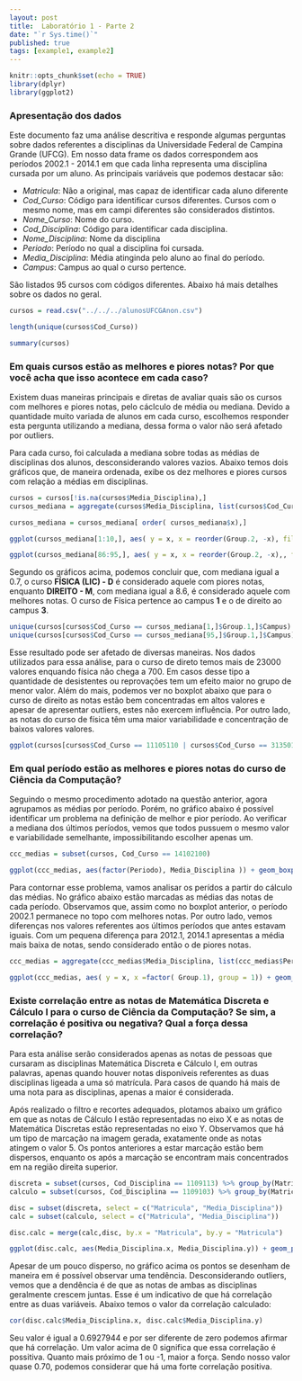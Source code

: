 ```yaml
---
layout: post
title:  Laboratório 1 - Parte 2
date: "`r Sys.time()`"
published: true
tags: [example1, example2]
---
```


```r
knitr::opts_chunk$set(echo = TRUE)
library(dplyr)
library(ggplot2)
```

### Apresentação dos dados

Este documento faz uma análise descritiva e responde algumas perguntas sobre dados referentes a disciplinas da Universidade Federal de Campina Grande (UFCG). Em nosso data frame os dados correspondem aos períodos 2002.1 - 2014.1 em que cada linha representa uma disciplina cursada por um aluno. As principais variáveis que podemos destacar são:

* *Matricula*: Não a original, mas capaz de identificar cada aluno diferente
* *Cod_Curso*: Código para identificar cursos diferentes. Cursos com o mesmo nome, mas em campi diferentes são considerados distintos.
* *Nome_Curso*: Nome do curso.
* *Cod_Disciplina*: Código para identificar cada disciplina.
* *Nome_Disciplina*: Nome da disciplina
* *Periodo*: Período no qual a disciplina foi cursada.
* *Media_Disciplina*: Média atinginda pelo aluno ao final do período.
* *Campus*: Campus ao qual o curso pertence.

São listados 95 cursos com códigos diferentes. Abaixo há mais detalhes sobre os dados no geral. 

```r
cursos = read.csv("../../../alunosUFCGAnon.csv")

length(unique(cursos$Cod_Curso))

summary(cursos)
```

### Em quais cursos estão as melhores e piores notas? Por que você acha que isso acontece em cada caso?

Existem duas maneiras principais e diretas de avaliar quais são os cursos com melhores e piores notas, pelo cáclculo de média ou mediana. Devido a quantidade muito variada de alunos em cada curso, escolhemos responder esta pergunta utilizando a mediana, dessa forma o valor não será afetado por outliers.

Para cada curso, foi calculada a mediana sobre todas as médias de disciplinas dos alunos, desconsiderando valores vazios. Abaixo temos dois gráficos que, de maneira ordenada, exibe os dez melhores e piores cursos com relação a médias em disciplinas. 

```r
cursos = cursos[!is.na(cursos$Media_Disciplina),]
cursos_mediana = aggregate(cursos$Media_Disciplina, list(cursos$Cod_Curso, cursos$Nome_Curso, cursos$Campus), FUN = median)

cursos_mediana = cursos_mediana[ order( cursos_mediana$x),]

ggplot(cursos_mediana[1:10,], aes( y = x, x = reorder(Group.2, -x), fill=factor(Group.3))) + geom_bar(position="dodge", stat="identity") +  geom_text(aes(label=x),size = 4) + coord_flip() + labs(title = "Cursos com piores notas", x = "Curso", y = "Mediana", fill = "Campus")

ggplot(cursos_mediana[86:95,], aes( y = x, x = reorder(Group.2, -x),, fill=factor(Group.3))) + geom_bar(stat="identity", position="dodge") +  geom_text(aes(label=x),size = 4) + coord_flip()  + labs(title = "Cursos com melhores notas", x = "Curso", y = "Mediana", fill = "Campus")
```

Segundo os gráficos acima, podemos concluir que, com mediana igual a 0.7, o curso **FÍSICA (LIC) - D** é considerado aquele com piores notas, enquanto **DIREITO - M**,  com mediana igual a 8.6, é considerado aquele com melhores notas. O curso de Física pertence ao campus **1** e o de direito ao campus **3**.

```r
unique(cursos[cursos$Cod_Curso == cursos_mediana[1,]$Group.1,]$Campus)
unique(cursos[cursos$Cod_Curso == cursos_mediana[95,]$Group.1,]$Campus)
```

Esse resultado pode ser afetado de diversas maneiras. Nos dados utilizados para essa análise, para o curso de direto temos mais de 23000 valores enquando física não chega a 700. Em casos desse tipo a quantidade de desistentes ou reprovações tem um efeito maior no grupo de menor valor. Além do mais, podemos ver no boxplot abaixo que para o curso de direito as notas estão bem concentradas em altos valores e apesar de apresentar outliers, estes não exercem influência. Por outro lado, as notas do curso de física têm uma maior variabilidade e concentração de baixos valores valores. 

```r
ggplot(cursos[cursos$Cod_Curso == 11105110 | cursos$Cod_Curso == 31350100,], aes( y = Media_Disciplina, x = Nome_Curso)) + geom_boxplot() + labs(title = "DIREITO - M x FÍSICA (LIC) - D", x = "Curso", y = "Média")
```

### Em qual período estão as melhores e piores notas do curso de Ciência da Computação?

Seguindo o mesmo procedimento adotado na questão anterior, agora agrupamos as médias por período. Porém, no gráfico abaixo é possível identificar um problema na definição de melhor e pior período. Ao verificar a mediana dos últimos períodos, vemos que todos pussuem o mesmo valor e variabilidade semelhante, impossibilitando escolher apenas um.

```r
ccc_medias = subset(cursos, Cod_Curso == 14102100)

ggplot(ccc_medias, aes(factor(Periodo), Media_Disciplina )) + geom_boxplot() + labs(title = "Notas de CC por período", x = "Período", y = "Nota") + theme(axis.text.x = element_text(angle = 90, hjust = 1))
```

Para contornar esse problema, vamos analisar os perídos a partir do cálculo das médias. No gráfico abaixo estão marcadas as médias das notas de cada período. Observamos que, assim como no boxplot anterior, o período 2002.1 permanece no topo com melhores notas. Por outro lado, vemos diferenças nos valores referentes aos últimos períodos que antes estavam iguais. Com um pequena diferença para 2012.1, 2014.1 apresentas a média mais baixa de notas, sendo considerado então o de piores notas.

```r
ccc_medias = aggregate(ccc_medias$Media_Disciplina, list(ccc_medias$Periodo), FUN = mean, na.rm=TRUE)

ggplot(ccc_medias, aes( y = x, x =factor( Group.1), group = 1)) + geom_line(color = "#d94801") + geom_point(size = 2, color = "#8c2d04") + labs(title = "Médias de notas de CC por período", x = "Período", y = "Média") + theme(axis.text.x = element_text(angle = 90, hjust = 1))
```

### Existe correlação entre as notas de Matemática Discreta e Cálculo I para o curso de Ciência da Computação? Se sim, a correlação é positiva ou negativa? Qual a força dessa correlação?

Para esta análise serão considerados apenas as notas de pessoas que cursaram as disciplinas Matemática Discreta e Cálculo I, em outras palavras, apenas quando houver notas disponíveis referentes as duas disciplinas ligeada a uma só matrícula. Para casos de quando há mais de uma nota para as disciplinas, apenas a maior é considerada. 

Após realizado o filtro e recortes adequados, plotamos abaixo um gráfico em que as notas de Cálculo I estão representadas no eixo X e as notas de Matemática Discretas estão representadas no eixo Y. Observamos que há um tipo de marcação na imagem gerada, exatamente onde as notas atingem o valor 5. Os pontos anteriores a estar marcação estão bem dispersos, enquanto os após a marcação se encontram mais concentrados em na região direita superior.

```r
discreta = subset(cursos, Cod_Disciplina == 1109113) %>% group_by(Matricula) %>% top_n(1, Media_Disciplina)
calculo = subset(cursos, Cod_Disciplina == 1109103) %>% group_by(Matricula) %>% top_n(1, Media_Disciplina)

disc = subset(discreta, select = c("Matricula", "Media_Disciplina"))
calc = subset(calculo, select = c("Matricula", "Media_Disciplina"))

disc.calc = merge(calc,disc, by.x = "Matricula", by.y = "Matricula")

ggplot(disc.calc, aes(Media_Disciplina.x, Media_Disciplina.y)) + geom_point(alpha = 0.5, color = "#7a0177") + labs(title = "Relação de notas Cálculo I x Matemática Discreta", x = "Notas de Cálculo I", y = "Notas de Matemática Discreta") + geom_smooth(method = lm)
```

Apesar de um pouco disperso, no gráfico acima os pontos se desenham de maneira em é possível observar uma tendência. Desconsiderando outliers, vemos que a dendência é de que as notas de ambas as disciplinas geralmente crescem juntas. Esse é um indicativo de que há correlação entre as duas variáveis. Abaixo temos o valor da correlação calculado:

```r
cor(disc.calc$Media_Disciplina.x, disc.calc$Media_Disciplina.y)
```

Seu valor é igual a  0.6927944 e por ser diferente de zero podemos afirmar que há correlação. Um valor acima de 0 significa que essa correlação é possitiva. Quanto mais próximo de 1 ou -1, maior a força. Sendo nosso valor quase 0.70, podemos considerar que há uma forte correlação positiva.

